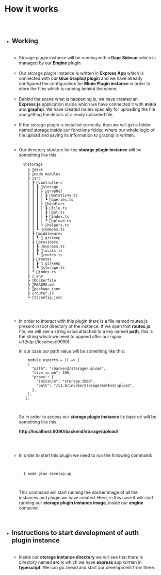 
<Meta title="Storage Plugin Docs/How It Works" />


# How it works

##

<br/>

* ## Working
  
  <br/>
  
  * Storage plugin instance will be running with a **Dapr Sidecar** which
  is managed by our **Engine** plugin.
  
  
  <br/>
  
  
  
  * Our storage plugin instance is written in **Express App** which is connected
  with our **Glue Graphql plugin** and we have already configured the configuration
  for **Minio Plugin instance** in order to store the files which is running behind the scene.
  
  
  <br/>
  
  * Behind the scene what is happening is, we have created an **Express.js** application
  inside which we have connected it with **minio** and **graphql**. We have created routes
  specially for uploading the file and getting the details of already uploaded file.
  
  <br/>
  
  * If the storage plugin is installed correctly, then we will get a folder named storage
  inside our functions folder, where our whole logic of file upload and saving its information
  to graphql is written.

  <br/>
  
  * Our directory stucture for the **storage plugin instance** will be something
    like this:
    <br/>

    ```
      📦storage
        ┣ 📂dist
        ┣ 📂node_modules
        ┣ 📂src
        ┃ ┣ 📂controllers
        ┃ ┃ ┣ 📂storage
        ┃ ┃ ┃ ┣ 📂graphql
        ┃ ┃ ┃ ┃ ┣ 📜mutations.ts
        ┃ ┃ ┃ ┃ ┗ 📜queries.ts
        ┃ ┃ ┃ ┣ 📂handlers
        ┃ ┃ ┃ ┃ ┣ 📜file.ts
        ┃ ┃ ┃ ┃ ┣ 📜get.ts
        ┃ ┃ ┃ ┃ ┣ 📜index.ts
        ┃ ┃ ┃ ┃ ┗ 📜upload.ts
        ┃ ┃ ┃ ┗ 📜helpers.ts
        ┃ ┃ ┗ 📜commons.ts
        ┃ ┣ 📂middlewares
        ┃ ┃ ┗ 📜.gitkeep
        ┃ ┣ 📂providers
        ┃ ┃ ┣ 📜express.ts
        ┃ ┃ ┣ 📜locals.ts
        ┃ ┃ ┗ 📜routes.ts
        ┃ ┣ 📂routes
        ┃ ┃ ┣ 📜.gitkeep
        ┃ ┃ ┗ 📜storage.ts
        ┃ ┗ 📜index.ts
        ┣ 📜.env
        ┣ 📜Dockerfile
        ┣ 📜README.md
        ┣ 📜package.json
        ┣ 📜router.js
        ┗ 📜tsconfig.json
    ```
  <br/>
  <br/>
  
  * In order to interact with this plugin there is a file named routes.js
    present in root directory of the instance. If we open that **routes.js** 
    file, we will see a string value attached to a key named **path**, this
    is the string which we need to append after our nginx url(http://localhost:9090).
  
    In our case our path value will be something like this:
    
    ```
        module.exports = () => [
        {
          "path": "/backend/storage/upload",
          "size_in_mb": 100,
          "proxy": {
            "instance": "storage:3500",
            "path": "/v1.0/invoke/storage/method/upload",
          },
        },
       ];
    ```
    
    <br/>
  
    So in order to access our **storage plugin instance** its base url will be
    something like this,
    
    
    **http://localhost:9090/backend/storage/upload/**
  
  <br/>
  <br/>
  
  * In order to start this plugin we need to run the following command:
    
    <br/>
  
    ```bash
      $ node glue develop:up
    ```
  
    <br/>

    This command will start running the docker image of all the instances
    and plugin we have created. Here, in this case it will start running
    our **storage plugin instance image**, inside our **engine** container.
  
  <br/>

* ## Instructions to start development of auth plugin instance
  
  <br/>
  
  * Inside our **storage instance directory** we will see that there is
  directory named **src** in which we have **express** app wirtten in 
  **typescript**. We can go ahead and start our development from there.














